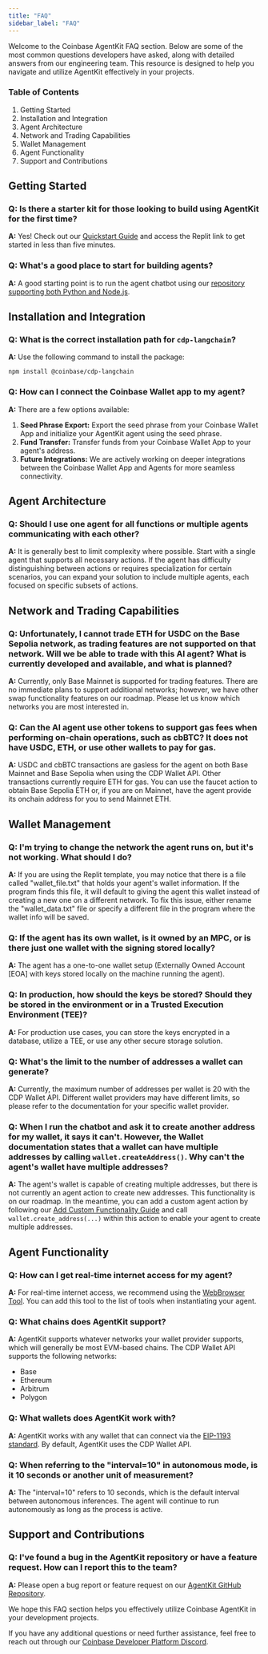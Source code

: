 ```yaml
---
title: "FAQ"
sidebar_label: "FAQ"
---
```


Welcome to the Coinbase AgentKit FAQ section. Below are some of the most common questions developers have asked, along with detailed answers from our engineering team. This resource is designed to help you navigate and utilize AgentKit effectively in your projects.

### **Table of Contents**

1. Getting Started  
2. Installation and Integration  
3. Agent Architecture  
4. Network and Trading Capabilities  
5. Wallet Management  
6. Agent Functionality  
7. Support and Contributions

## **Getting Started**

### **Q: Is there a starter kit for those looking to build using AgentKit for the first time?**

**A:** Yes\! Check out our [Quickstart Guide](/agentkit/docs/quickstart) and access the Replit link to get started in less than five minutes.

### **Q: What's a good place to start for building agents?**

**A:** A good starting point is to run the agent chatbot using our [repository supporting both Python and Node.js](https://github.com/coinbase/agentkit).


## **Installation and Integration**

### **Q: What is the correct installation path for `cdp-langchain`?**

**A:** Use the following command to install the package:

```
npm install @coinbase/cdp-langchain
```

### **Q: How can I connect the Coinbase Wallet app to my agent?**

**A:** There are a few options available:

1. **Seed Phrase Export:** Export the seed phrase from your Coinbase Wallet App and initialize your AgentKit agent using the seed phrase.  
2. **Fund Transfer:** Transfer funds from your Coinbase Wallet App to your agent's address.  
3. **Future Integrations:** We are actively working on deeper integrations between the Coinbase Wallet App and Agents for more seamless connectivity.

 

## **Agent Architecture**

### **Q: Should I use one agent for all functions or multiple agents communicating with each other?**

**A:** It is generally best to limit complexity where possible. Start with a single agent that supports all necessary actions. If the agent has difficulty distinguishing between actions or requires specialization for certain scenarios, you can expand your solution to include multiple agents, each focused on specific subsets of actions.

 

## **Network and Trading Capabilities**

### **Q: Unfortunately, I cannot trade ETH for USDC on the Base Sepolia network, as trading features are not supported on that network. Will we be able to trade with this AI agent? What is currently developed and available, and what is planned?**

**A:** Currently, only Base Mainnet is supported for trading features. There are no immediate plans to support additional networks; however, we have other swap functionality features on our roadmap. Please let us know which networks you are most interested in.

### **Q: Can the AI agent use other tokens to support gas fees when performing on-chain operations, such as cbBTC? It does not have USDC, ETH, or use other wallets to pay for gas.**

**A:** USDC and cbBTC transactions are gasless for the agent on both Base Mainnet and Base Sepolia when using the CDP Wallet API. Other transactions currently require ETH for gas. You can use the faucet action to obtain Base Sepolia ETH or, if you are on Mainnet, have the agent provide its onchain address for you to send Mainnet ETH.

 

## **Wallet Management**

### **Q: I'm trying to change the network the agent runs on, but it's not working. What should I do?**

**A:** If you are using the Replit template, you may notice that there is a file called "wallet_file.txt" that holds your agent's wallet information. If the program finds this file, it will default to giving the agent this wallet instead of creating a new one on a different network. To fix this issue, either rename the "wallet_data.txt" file or specify a different file in the program where the wallet info will be saved. 

### **Q: If the agent has its own wallet, is it owned by an MPC, or is there just one wallet with the signing stored locally?**

**A:** The agent has a one-to-one wallet setup (Externally Owned Account \[EOA\] with keys stored locally on the machine running the agent).

### **Q: In production, how should the keys be stored? Should they be stored in the environment or in a Trusted Execution Environment (TEE)?**

**A:** For production use cases, you can store the keys encrypted in a database, utilize a TEE, or use any other secure storage solution.

### **Q: What's the limit to the number of addresses a wallet can generate?**

**A:** Currently, the maximum number of addresses per wallet is 20 with the CDP Wallet API. Different wallet providers may have different limits, so please refer to the documentation for your specific wallet provider.

### **Q: When I run the chatbot and ask it to create another address for my wallet, it says it can't. However, the Wallet documentation states that a wallet can have multiple addresses by calling `wallet.createAddress()`. Why can't the agent's wallet have multiple addresses?**

**A:** The agent's wallet is capable of creating multiple addresses, but there is not currently an agent action to create new addresses. This functionality is on our roadmap. In the meantime, you can add a custom agent action by following our [Add Custom Functionality Guide](/agentkit/docs/add-agent-capabilities) and call `wallet.create_address(...)` within this action to enable your agent to create multiple addresses.

 

## **Agent Functionality**

### **Q: How can I get real-time internet access for my agent?**

**A:** For real-time internet access, we recommend using the [WebBrowser Tool](https://js.langchain.com/docs/integrations/tools/webbrowser/). You can add this tool to the list of tools when instantiating your agent.

### **Q: What chains does AgentKit support?**

**A:** AgentKit supports whatever networks your wallet provider supports, which will generally be most EVM-based chains. The CDP Wallet API supports the following networks:

* Base  
* Ethereum  
* Arbitrum  
* Polygon

### **Q: What wallets does AgentKit work with?**

**A:** AgentKit works with any wallet that can connect via the [EIP-1193 standard](https://eips.ethereum.org/EIPS/eip-1193). By default, AgentKit uses the CDP Wallet API.

### **Q: When referring to the "interval=10" in autonomous mode, is it 10 seconds or another unit of measurement?**

**A:** The "interval=10" refers to 10 seconds, which is the default interval between autonomous inferences. The agent will continue to run autonomously as long as the process is active.

 

## **Support and Contributions**

### **Q: I've found a bug in the AgentKit repository or have a feature request. How can I report this to the team?**

**A:** Please open a bug report or feature request on our [AgentKit GitHub Repository](https://github.com/coinbase/agentkit/issues).

 

We hope this FAQ section helps you effectively utilize Coinbase AgentKit in your development projects.

If you have any additional questions or need further assistance, feel free to reach out through our [Coinbase Developer Platform Discord](https://discord.com/invite/cdp/).

 
